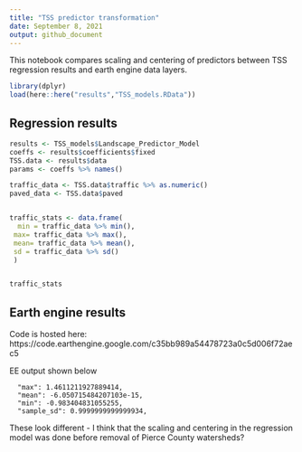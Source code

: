 ```yaml
---
title: "TSS predictor transformation"
date: September 8, 2021
output: github_document
---
```


This notebook compares scaling and centering of predictors between TSS regression results and earth engine data layers. 

```r
library(dplyr)
load(here::here("results","TSS_models.RData"))
```

## Regression results 

```r
results <- TSS_models$Landscape_Predictor_Model
coeffs <- results$coefficients$fixed
TSS.data <- results$data
params <- coeffs %>% names()

traffic_data <- TSS.data$traffic %>% as.numeric()
paved_data <- TSS.data$paved


traffic_stats <- data.frame(
  min = traffic_data %>% min(),
 max= traffic_data %>% max(),
 mean= traffic_data %>% mean(), 
 sd = traffic_data %>% sd()
 )


traffic_stats
```

## Earth engine results 

Code is hosted here: https://code.earthengine.google.com/c35bb989a54478723a0c5d006f72aec5


EE output shown below
```
  "max": 1.4611211927889414,
  "mean": -6.050715484207103e-15,
  "min": -0.983404831055255,
  "sample_sd": 0.9999999999999934,
```

These look different - I think that the scaling and centering in the regression model was done before removal of Pierce County watersheds? 